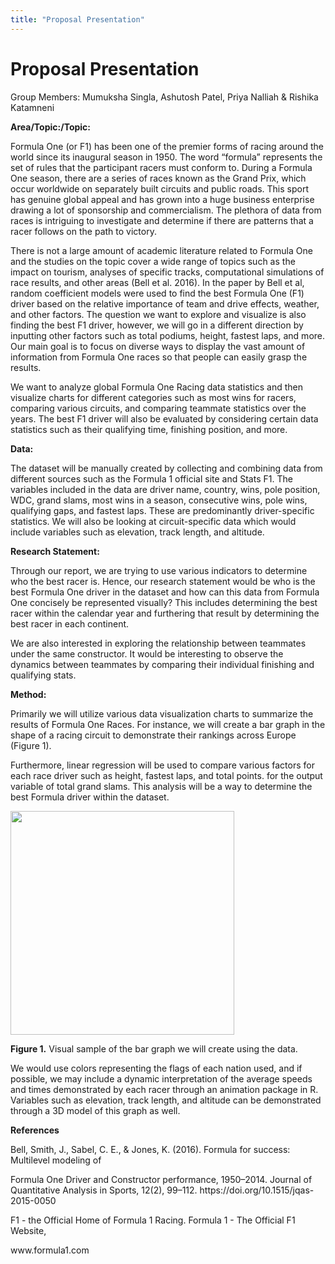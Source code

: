 ---
title: "Proposal Presentation"
---

# Proposal Presentation

Group Members: Mumuksha Singla, Ashutosh Patel, Priya Nalliah & Rishika Katamneni

**Area/Topic:/Topic:**

Formula One (or F1) has been one of the premier forms of racing around the world since its inaugural season in 1950. The word "formula" represents the set of rules that the participant racers must conform to. During a Formula One season, there are a series of races known as the Grand Prix, which occur worldwide on separately built circuits and public roads. This sport has genuine global appeal and has grown into a huge business enterprise drawing a lot of sponsorship and commercialism. The plethora of data from races is intriguing to investigate and determine if there are patterns that a racer follows on the path to victory.

There is not a large amount of academic literature related to Formula One and the studies on the topic cover a wide range of topics such as the impact on tourism, analyses of specific tracks, computational simulations of race results, and other areas (Bell et al. 2016). In the paper by Bell et al, random coefficient models were used to find the best Formula One (F1) driver based on the relative importance of team and drive effects, weather, and other factors. The question we want to explore and visualize is also finding the best F1 driver, however, we will go in a different direction by inputting other factors such as total podiums, height, fastest laps, and more. Our main goal is to focus on diverse ways to display the vast amount of information from Formula One races so that people can easily grasp the results.

We want to analyze global Formula One Racing data statistics and then visualize charts for different categories such as most wins for racers, comparing various circuits, and comparing teammate statistics over the years. The best F1 driver will also be evaluated by considering certain data statistics such as their qualifying time, finishing position, and more. 

**Data:**

The dataset will be manually created by collecting and combining data from different sources such as the Formula 1 official site and Stats F1. The variables included in the data are driver name, country, wins, pole position, WDC, grand slams, most wins in a season, consecutive wins, pole wins, qualifying gaps, and fastest laps. These are predominantly driver-specific statistics. We will also be looking at circuit-specific data which would include variables such as elevation, track length, and altitude.

**Research Statement:**

Through our report, we are trying to use various indicators to determine who the best racer is. Hence, our research statement would be who is the best Formula One driver in the dataset and how can this data from Formula One concisely be represented visually? This includes determining the best racer within the calendar year and furthering that result by determining the best racer in each continent.

We are also interested in exploring the relationship between teammates under the same constructor. It would be interesting to observe the dynamics between teammates by comparing their individual finishing and qualifying stats. 

**Method:**

Primarily we will utilize various data visualization charts to summarize the results of Formula One Races. For instance, we will create a bar graph in the shape of a racing circuit to demonstrate their rankings across Europe (Figure 1).

Furthermore, linear regression will be used to compare various factors for each race driver such as height, fastest laps, and total points. for the output variable of total grand slams. This analysis will be a way to determine the best Formula driver within the dataset.

![](images/image.png){width="358"}

**Figure 1.** Visual sample of the bar graph we will create using the data.

We would use colors representing the flags of each nation used, and if possible, we may include a dynamic interpretation of the average speeds and times demonstrated by each racer through an animation package in R. Variables such as elevation, track length, and altitude can be demonstrated through a 3D model of this graph as well. 

**References**

Bell, Smith, J., Sabel, C. E., & Jones, K. (2016). Formula for success: Multilevel modeling of 

Formula One Driver and Constructor performance, 1950--2014. Journal of Quantitative Analysis in Sports, 12(2), 99--112. https://doi.org/10.1515/jqas-2015-0050

F1 - the Official Home of Formula 1 Racing. Formula 1 - The Official F1 Website, 

www.formula1.com

